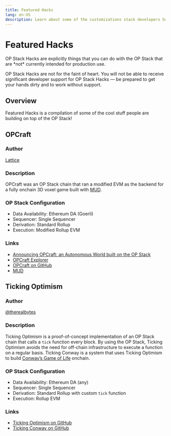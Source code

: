 ```yaml
---
title: Featured Hacks
lang: en-US
description: Learn about some of the customizations stack developers have made for an OP Stack chain.
---
```



# Featured Hacks

<Callout type="warning">
  OP Stack Hacks are explicitly things that you can do with the OP Stack that are *not* currently intended for production use.

  OP Stack Hacks are not for the faint of heart. You will not be able to receive significant developer support for OP Stack Hacks — be prepared to get your hands dirty and to work without support.
</Callout>

## Overview

Featured Hacks is a compilation of some of the cool stuff people are building on top of the OP Stack!

## OPCraft

### Author

[Lattice](https://lattice.xyz/)

### Description

OPCraft was an OP Stack chain that ran a modified EVM as the backend for a fully onchain 3D voxel game built with [MUD](https://mud.dev/).

### OP Stack Configuration

*   Data Availability: Ethereum DA (Goerli)
*   Sequencer: Single Sequencer
*   Derivation: Standard Rollup
*   Execution: Modified Rollup EVM

### Links

*   [Announcing OPCraft: an Autonomous World built on the OP Stack](https://dev.optimism.io/opcraft-autonomous-world/)
*   [OPCraft Explorer](https://opcraft.mud.dev/)
*   [OPCraft on GitHub](https://github.com/latticexyz/opcraft)
*   [MUD](https://mud.dev/)

## Ticking Optimism

### Author

[@therealbytes](https://twitter.com/therealbytes)

### Description

Ticking Optimism is a proof-of-concept implementation of an OP Stack chain that calls a `tick` function every block. By using the OP Stack, Ticking Optimism avoids the need for off-chain infrastructure to execute a function on a regular basis. Ticking Conway is a system that uses Ticking Optimism to build [Conway’s Game of Life](https://conwaylife.com/) onchain.

### OP Stack Configuration

*   Data Availability: Ethereum DA (any)
*   Sequencer: Single Sequencer
*   Derivation: Standard Rollup with custom `tick` function
*   Execution: Rollup EVM

### Links

*   [Ticking Optimism on GitHub](https://github.com/therealbytes/ticking-optimism)
*   [Ticking Conway on GitHub](https://github.com/therealbytes/ticking-conway)
